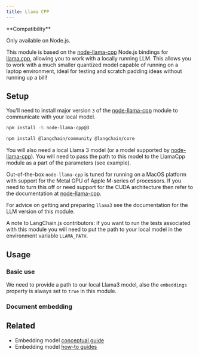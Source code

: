 ```yaml
---
title: Llama CPP
---
```


<Tip>
**Compatibility**

Only available on Node.js.
</Tip>

This module is based on the [node-llama-cpp](https://github.com/withcatai/node-llama-cpp) Node.js bindings for [llama.cpp](https://github.com/ggerganov/llama.cpp), allowing you to work with a locally running LLM. This allows you to work with a much smaller quantized model capable of running on a laptop environment, ideal for testing and scratch padding ideas without running up a bill!

## Setup

You'll need to install major version `3` of the [node-llama-cpp](https://github.com/withcatai/node-llama-cpp) module to communicate with your local model.

```bash npm
npm install -S node-llama-cpp@3
```

```bash npm
npm install @langchain/community @langchain/core
```

You will also need a local Llama 3 model (or a model supported by [node-llama-cpp](https://github.com/withcatai/node-llama-cpp)). You will need to pass the path to this model to the LlamaCpp module as a part of the parameters (see example).

Out-of-the-box `node-llama-cpp` is tuned for running on a MacOS platform with support for the Metal GPU of Apple M-series of processors. If you need to turn this off or need support for the CUDA architecture then refer to the documentation at [node-llama-cpp](https://withcatai.github.io/node-llama-cpp/).

For advice on getting and preparing `llama3` see the documentation for the LLM version of this module.

A note to LangChain.js contributors: if you want to run the tests associated with this module you will need to put the path to your local model in the environment variable `LLAMA_PATH`.

## Usage

### Basic use

We need to provide a path to our local Llama3 model, also the `embeddings` property is always set to `true` in this module.


<LlamaCppBasic />

### Document embedding


<LlamaCppDocs />

## Related

- Embedding model [conceptual guide](/oss/concepts/embedding_models)
- Embedding model [how-to guides](/oss/how-to/#embedding-models)
